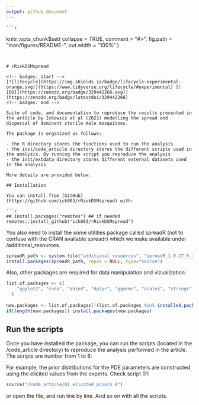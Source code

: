 ```yaml
---
output: github_document
---
```


<!-- README.md is generated from README.Rmd. Please edit that file -->

    ```r
knitr::opts_chunk$set(
    collapse = TRUE,
    comment = "#>",
    fig.path = "man/figures/README-",
    out.width = "100%"
)
```


# rRiskDSMspread

<!-- badges: start -->
[![lifecycle](https://img.shields.io/badge/lifecycle-experimental-orange.svg)](https://www.tidyverse.org/lifecycle/#experimental) [![DOI](https://zenodo.org/badge/329442266.svg)](https://zenodo.org/badge/latestdoi/329442266)
<!-- badges: end -->

Suite of code, and documentation to reproduce the results presented in the article by Ickowicz et al (2021) modelling the spread and dispersal of dominant sterile male mosquitoes.

The package is organized as follows:

- the R directory stores the functions used to run the analysis
- the inst/code_article directory stores the different scripts used in the analysis. By running the script you reproduce the analysis
- the inst/extdata directory stores different external datasets used in the analysis

More details are provided below.

## Installation

You can install from [GitHub](https://github.com/ick003/rRiskDSMspread) with:

```r
## install.packages("remotes") ## if needed
remotes::install_github("ick003/rRiskDSMspread")
```

You also need to install the some utilities package called spreadR (not to confuse with the CRAN available spreadr) which we make available under /additional_resources.

```r
spreadR_path <- system.file("additional_resources", "spreadR_1.0.27_R_x86_64-pc-linux-gnu.tar.gz", package="rRiskDSMspread")
install.packages(spreadR_path, repos = NULL, type="source")
```

Also, other packages are required for data manipulation and vizualization:

```r
list.of.packages <- c(
    "ggplot2", "coda", "abind", "dplyr", "ggmcmc", "scales", "stringr"
  )
  
new.packages <- list.of.packages[!(list.of.packages %in% installed.packages()[,"Package"])]
if(length(new.packages)) install.packages(new.packages)

```

## Run the scripts

Once you have installed the package, you can run the scripts (located in the /code_article directory) to reproduce the analysis performed in the article. The scripts are number from 1 to 8:

For example, the prior distributions for the PDE parameters are constructed using the elicited values from the experts. Check script 01:

```r
source("/code_article/01_elicited_priors.R")
```

or open the file, and run line by line. And so on with all the scripts.


